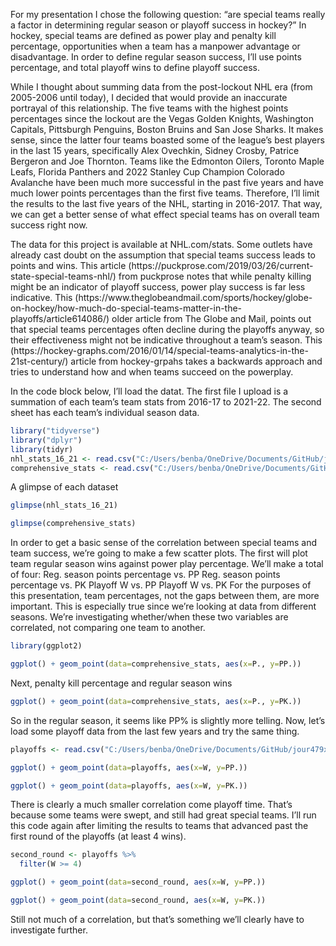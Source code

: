For my presentation I chose the following question: "are special teams really a factor in determining regular season or playoff success in hockey?" In hockey, special teams are defined as power play and penalty kill percentage, opportunities when a team has a manpower advantage or disadvantage. In order to define regular season success, I'll use points percentage, and total playoff wins to define playoff success. 

While I thought about summing data from the post-lockout NHL era (from 2005-2006 until today), I decided that would provide an inaccurate portrayal of this relationship. The five teams with the highest points percentages since the lockout are the Vegas Golden Knights, Washington Capitals, Pittsburgh Penguins, Boston Bruins and San Jose Sharks. It makes sense, since the latter four teams boasted some of the league's best players in the last 15 years, specifically Alex Ovechkin, Sidney Crosby, Patrice Bergeron and Joe Thornton. Teams like the Edmonton Oilers, Toronto Maple Leafs, Florida Panthers and 2022 Stanley Cup Champion Colorado Avalanche have been much more successful in the past five years and have much lower points percentages than the first five teams. Therefore, I'll limit the results to the last five years of the NHL, starting in 2016-2017. That way, we can get a better sense of what effect special teams has on overall team success right now. 

The data for this project is available at NHL.com/stats. Some outlets have already cast doubt on the assumption that special teams success leads to points and wins. This article (https://puckprose.com/2019/03/26/current-state-special-teams-nhl/) from puckprose notes that while penalty killing might be an indicator of playoff success, power play success is far less indicative. This (https://www.theglobeandmail.com/sports/hockey/globe-on-hockey/how-much-do-special-teams-matter-in-the-playoffs/article614086/) older article from The Globe and Mail, points out that special teams percentages often decline during the playoffs anyway, so their effectiveness might not be indicative throughout a team's season. This (https://hockey-graphs.com/2016/01/14/special-teams-analytics-in-the-21st-century/) article from hockey-grpahs takes a backwards approach and tries to understand how and when teams succeed on the powerplay.  

In the code block below, I'll load the datat. The first file I upload is a summation of each team's team stats from 2016-17 to 2021-22. The second sheet has each team's individual season data. 
```r
library("tidyverse")
library("dplyr")
library(tidyr)
nhl_stats_16_21 <- read.csv("C:/Users/benba/OneDrive/Documents/GitHub/jour479x_fall_2022/data/nhl16_21stats.xlsx - Summary.csv")
comprehensive_stats <- read.csv("C:/Users/benba/OneDrive/Documents/GitHub/jour479x_fall_2022/data/FULLNHL.xlsx - Summary.csv")
```
A glimpse of each dataset
```r
glimpse(nhl_stats_16_21)
```
```r
glimpse(comprehensive_stats)
```

In order to get a basic sense of the correlation between special teams and team success, we're going to make a few scatter plots. The first will plot team regular season wins against power play percentage. We'll make a total of four:
Reg. season points percentage vs. PP 
Reg. season points percentage vs. PK
Playoff W vs. PP 
Playoff W vs. PK
For the purposes of this presentation, team percentages, not the gaps between them, are more important. This is especially true since we're looking at data from different seasons. We're investigating whether/when these two variables are correlated, not comparing one team to another. 

```r
library(ggplot2)

ggplot() + geom_point(data=comprehensive_stats, aes(x=P., y=PP.))
```
Next, penalty kill percentage and regular season wins

```r
ggplot() + geom_point(data=comprehensive_stats, aes(x=P., y=PK.))
```
So in the regular season, it seems like PP% is slightly more telling. Now, let's load some playoff data from the last few years and try the same thing. 
```r
playoffs <- read.csv("C:/Users/benba/OneDrive/Documents/GitHub/jour479x_fall_2022/data/playoffs.csv")

ggplot() + geom_point(data=playoffs, aes(x=W, y=PP.))
```
```r
ggplot() + geom_point(data=playoffs, aes(x=W, y=PK.))
```
There is clearly a much smaller correlation come playoff time. That's because some teams were swept, and still had great special teams. I'll run this code again after limiting the results to teams that advanced past the first round of the playoffs (at least 4 wins).

```r
second_round <- playoffs %>% 
  filter(W >= 4)

ggplot() + geom_point(data=second_round, aes(x=W, y=PP.))
```
```r
ggplot() + geom_point(data=second_round, aes(x=W, y=PK.))
```
Still not much of a correlation, but that's something we'll clearly have to investigate further. 
